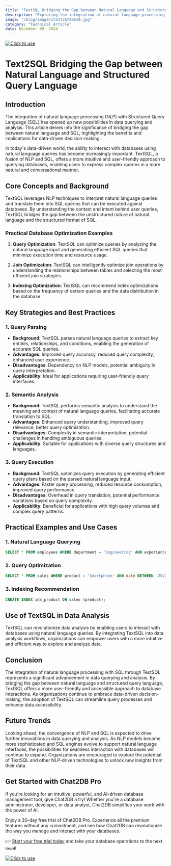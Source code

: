 ```yaml
---
title: "TextSQL Bridging the Gap between Natural Language and Structured Query Language"
description: "Exploring the integration of natural language processing with SQL to enhance data querying and analysis."
image: "/blog/image/1733736720619.jpg"
category: "Technical Article"
date: December 09, 2024
---
```

[![Click to use](/image/blog/bg/chat2db1.png)](https://app.chat2db.ai/)
# Text2SQL Bridging the Gap between Natural Language and Structured Query Language


<Authors date="December 09, 2024">
  <Author name="Aria Wells" link="https://chat2db.ai" />
</Authors>

## Introduction

The integration of natural language processing (NLP) with Structured Query Language (SQL) has opened up new possibilities in data querying and analysis. This article delves into the significance of bridging the gap between natural language and SQL, highlighting the benefits and implications for data-driven decision-making.

In today's data-driven world, the ability to interact with databases using natural language queries has become increasingly important. TextSQL, a fusion of NLP and SQL, offers a more intuitive and user-friendly approach to querying databases, enabling users to express complex queries in a more natural and conversational manner.

## Core Concepts and Background

TextSQL leverages NLP techniques to interpret natural language queries and translate them into SQL queries that can be executed against databases. By understanding the context and intent behind user queries, TextSQL bridges the gap between the unstructured nature of natural language and the structured format of SQL.

### Practical Database Optimization Examples

1. **Query Optimization**: TextSQL can optimize queries by analyzing the natural language input and generating efficient SQL queries that minimize execution time and resource usage.

2. **Join Optimization**: TextSQL can intelligently optimize join operations by understanding the relationships between tables and selecting the most efficient join strategies.

3. **Indexing Optimization**: TextSQL can recommend index optimizations based on the frequency of certain queries and the data distribution in the database.

## Key Strategies and Best Practices

### 1. Query Parsing

- **Background**: TextSQL parses natural language queries to extract key entities, relationships, and conditions, enabling the generation of accurate SQL queries.
- **Advantages**: Improved query accuracy, reduced query complexity, enhanced user experience.
- **Disadvantages**: Dependency on NLP models, potential ambiguity in query interpretation.
- **Applicability**: Ideal for applications requiring user-friendly query interfaces.

### 2. Semantic Analysis

- **Background**: TextSQL performs semantic analysis to understand the meaning and context of natural language queries, facilitating accurate translation to SQL.
- **Advantages**: Enhanced query understanding, improved query relevance, better query optimization.
- **Disadvantages**: Complexity in semantic interpretation, potential challenges in handling ambiguous queries.
- **Applicability**: Suitable for applications with diverse query structures and languages.

### 3. Query Execution

- **Background**: TextSQL optimizes query execution by generating efficient query plans based on the parsed natural language input.
- **Advantages**: Faster query processing, reduced resource consumption, improved query performance.
- **Disadvantages**: Overhead in query translation, potential performance variations based on query complexity.
- **Applicability**: Beneficial for applications with high query volumes and complex query patterns.

## Practical Examples and Use Cases

### 1. Natural Language Querying

```sql
SELECT * FROM employees WHERE department = 'Engineering' AND experience > 5 years;
```

### 2. Query Optimization

```sql
SELECT * FROM sales WHERE product = 'Smartphone' AND date BETWEEN '2022-01-01' AND '2022-12-31';
```

### 3. Indexing Recommendation

```sql
CREATE INDEX idx_product ON sales (product);
```

## Use of TextSQL in Data Analysis

TextSQL can revolutionize data analysis by enabling users to interact with databases using natural language queries. By integrating TextSQL into data analysis workflows, organizations can empower users with a more intuitive and efficient way to explore and analyze data.

## Conclusion

The integration of natural language processing with SQL through TextSQL represents a significant advancement in data querying and analysis. By bridging the gap between natural language and structured query language, TextSQL offers a more user-friendly and accessible approach to database interactions. As organizations continue to embrace data-driven decision-making, the adoption of TextSQL can streamline query processes and enhance data accessibility.

## Future Trends

Looking ahead, the convergence of NLP and SQL is expected to drive further innovations in data querying and analysis. As NLP models become more sophisticated and SQL engines evolve to support natural language interfaces, the possibilities for seamless interaction with databases will continue to expand. Organizations are encouraged to explore the potential of TextSQL and other NLP-driven technologies to unlock new insights from their data.


## Get Started with Chat2DB Pro

If you're looking for an intuitive, powerful, and AI-driven database management tool, give Chat2DB a try! Whether you're a database administrator, developer, or data analyst, Chat2DB simplifies your work with the power of AI.

Enjoy a 30-day free trial of Chat2DB Pro. Experience all the premium features without any commitment, and see how Chat2DB can revolutionize the way you manage and interact with your databases.

👉 [Start your free trial today](https://app.chat2db.ai/) and take your database operations to the next level!

[![Click to use](/image/blog/bg/chat2db.jpg)](https://app.chat2db.ai/)